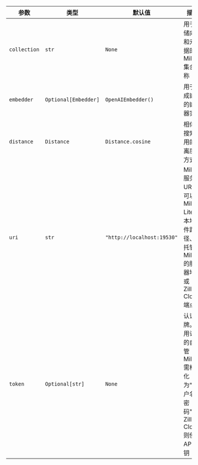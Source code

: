 | 参数 | 类型 | 默认值 | 描述 |
| --------- | ---- | ------- | ----------- |
| `collection` | `str` | `None` | 用于存储向量和元数据的 Milvus 集合名称 |
| `embedder` | `Optional[Embedder]` | `OpenAIEmbedder()` | 用于生成嵌入的嵌入器实例 |
| `distance` | `Distance` | `Distance.cosine` | 相似性搜索使用的距离度量方式 |
| `uri` | `str` | `"http://localhost:19530"` | Milvus 服务器 URI。可以是 Milvus Lite 的本地文件路径、自托管 Milvus 的服务器地址或 Zilliz Cloud 端点 |
| `token` | `Optional[str]` | `None` | 认证令牌。启用认证的自托管 Milvus 需格式化为"用户名:密码"，Zilliz Cloud 则使用 API 密钥 |